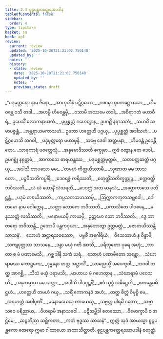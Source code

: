 ```yaml
---
title: 2.4 စူဠပန္ထကတ္ထေရအပဒါန
tableOfContents: false
sidebar:
  order: 4
type: tipitaka
basket: su
book: ap1
review:
  current: review
  updated: '2025-10-20T21:21:02.750148'
  updated_by: ''
  notes: ''
  history:
  - state: review
    date: '2025-10-20T21:21:02.750148'
    updated_by: ''
    notes: ''
    previous_state: draft
---
```



<DynamicBreadcrumb />


<ReviewStatus review={frontmatter.review} showDetails={true} />

<HypothesisAnnotation frontmatter={frontmatter} />

<Division number="35" book="ap1" e="ch" v="20" p="63">

<Paragraph number="736" type="verses" book="ap1">
_“ပဒုမုတ္တရော နာမ ဇိနော,_  
_အာဟုတီနံ ပဋိဂ္ဂဟော;_  
_ဂဏမှာ ဝူပကဋ္ဌော သော,_  
_ဟိမဝန္တေ ဝသီ တဒါ._  

</Paragraph>

</Division>
<Division number="36" book="ap1" e="ch" v="20" p="63">

<Paragraph number="737" type="verses" book="ap1">
_အဟမ္ပိ ဟိမဝန္တမှိ,_  
_ဝသာမိ အဿမေ တဒါ;_  
_အစိရာဂတံ မဟာဝီရံ,_  
ဥပေသိံ လောကနာယကံ._  

</Paragraph>

</Division>
<Division number="37" book="ap1" e="ch" v="20" p="63">

<Paragraph number="738" type="verses" book="ap1">
_ပုပ္ဖစ္ဆတ္တံ ဂဟေတွာန,_  
ဥပဂစ္ဆိံ နရာသဘံ;_  
_သမာဓိံ သမာပဇ္ဇန္တံ,_  
_အန္တရာယမကာသဟံ._  

</Paragraph>

</Division>
<Division number="38" book="ap1" e="ch" v="20" p="63">

<Paragraph number="739" type="verses" book="ap1">
ဥဘော ဟတ္ထေဟိ ပဂ္ဂယှ,_  
_ပုပ္ဖစ္ဆတ္တံ အဒါသဟံ;_  
_ပဋိဂ္ဂဟေသိ ဘဂဝါ,_  
_ပဒုမုတ္တရော မဟာမုနိ._  

</Paragraph>

</Division>
<Division number="39" book="ap1" e="ch" v="20" p="63">

<Paragraph number="740" type="verses" book="ap1">
_သဗ္ဗေ ဒေဝါ အတ္တမနာ,_  
_ဟိမဝန္တံ ဥပေန္တိ တေ;_  
_သာဓုကာရံ ပဝတ္တေသုံ,_  
_အနုမောဒိဿတိ စက္ခုမာ._  

</Paragraph>

</Division>
<Division number="40" book="ap1" e="ch" v="20" p="63">

<Paragraph number="741" book="ap1">
ဣဒံ ဝတွာန တေ ဒေဝါ,_  
ဥပဂစ္ဆုံ နရုတ္တမံ;_  
_အာကာသေ ဓာရယန္တဿ,_  
_ပဒုမစ္ဆတ္တမုတ္တမံ._  

</Paragraph>

</Division>
<Division number="41" book="ap1" e="ch" v="20" p="63">

<Paragraph number="742" type="verses" book="ap1">
_သတပတ္တဆတ္တံ ပဂ္ဂယှ,_  
_အဒါသိ တာပသော မမ;_  
_‘တမဟံ ကိတ္တယိဿာမိ,_  
_သုဏာထ မမ ဘာသတော._  

</Paragraph>

</Division>
<Division number="42" book="ap1" e="ch" v="20" p="63">

<Paragraph number="743" type="verses" book="ap1">
_ပဉ္စဝီသတိကပ္ပါနိ,_  
_ဒေဝရဇ္ဇံ ကရိဿတိ;_  
_စတုတ္တိံသတိက္ခတ္တုဉ္စ,_  
_စက္ကဝတ္တီ ဘဝိဿတိ._  

</Paragraph>

</Division>
<Division number="43" book="ap1" e="ch" v="20" p="64">

<Paragraph number="744" type="verses" book="ap1">
_ယံ ယံ ယောနိံ သံသရတိ,_  
_ဒေဝတ္တံ အထ မာနုသံ;_  
_အဗ္ဘောကာသေ ပတိဋ္ဌန္တံ,_  
_ပဒုမံ ဓာရယိဿတိ._  

</Paragraph>

</Division>
<Division number="44" book="ap1" e="ch" v="20" p="64">

<Paragraph number="745" type="verses" book="ap1">
_ကပ္ပသတသဟဿမှိ,_  
_ဩက္ကာကကုလသမ္ဘဝေါ;_  
_ဂေါတမော နာမ ဂေါတ္တေန,_  
_သတ္ထာ လောကေ ဘဝိဿတိ._  

</Paragraph>

</Division>
<Division number="45" book="ap1" e="ch" v="20" p="64">

<Paragraph number="746" type="verses" book="ap1">
_ပကာသိတေ ပါဝစနေ,_  
_မနုဿတ္တံ လဘိဿတိ;_  
_မနောမယမှိ ကာယမှိ,_  
ဥတ္တမော သော ဘဝိဿတိ._  

</Paragraph>

</Division>
<Division number="46" book="ap1" e="ch" v="20" p="64">

<Paragraph number="747" type="verses" book="ap1">
_ဒွေ ဘာတရော ဘဝိဿန္တိ,_  
ဥဘောပိ ပန္ထကဝှယာ;_  
_အနုဘောတွာ ဥတ္တမတ္ထံ,_  
_ဇောတယိဿန္တိ သာသနံ’._  

</Paragraph>

</Division>
<Division number="47" book="ap1" e="ch" v="20" p="64">

<Paragraph number="748" type="verses" book="ap1">
_သောဟံ အဋ္ဌာရသဝဿော,_  
_ပဗ္ဗဇိံ အနဂါရိယံ;_  
_ဝိသေသာဟံ န ဝိန္ဒာမိ,_  
_သကျပုတ္တဿ သာသနေ._  

</Paragraph>

</Division>
<Division number="48" book="ap1" e="ch" v="20" p="64">

<Paragraph number="749" type="verses" book="ap1">
_ဒန္ဓာ မယှံ ဂတီ အာသိ,_  
_ပရိဘူတော ပုရေ အဟုံ;_  
_ဘာတာ စ မံ ပဏာမေသိ,_  
_ဂစ္ဆ ဒါနိ သကံ ဃရံ._  

</Paragraph>

</Division>
<Division number="49" book="ap1" e="ch" v="20" p="64">

<Paragraph number="750" type="verses" book="ap1">
_သောဟံ ပဏာမိတော သန္တော,_  
_သံဃာရာမဿ ကောဋ္ဌကေ;_  
_ဒုမ္မနော တတ္ထ အဋ္ဌာသိံ,_  
_သာမညသ္မိံ အပေက္ခဝါ._  

</Paragraph>

</Division>
<Division number="50" book="ap1" e="ch" v="20" p="64">

<Paragraph number="751" type="verses" book="ap1">
_ဘဂဝါ တတ္ထ အာဂစ္ဆိ,_  
_သီသံ မယှံ ပရာမသိ;_  
_ဗာဟာယ မံ ဂဟေတွာန,_  
_သံဃာရာမံ ပဝေသယိ._  

</Paragraph>

</Division>
<Division number="51" book="ap1" e="ch" v="20" p="64">

<Paragraph number="752" type="verses" book="ap1">
_အနုကမ္ပာယ မေ သတ္ထာ,_  
_အဒါသိ ပါဒပုဉ္ဆနိံ;_  
_ဧဝံ သုဒ္ဓံ အဓိဋ္ဌေဟိ,_  
_ဧကမန္တမဓိဋ္ဌဟံ._  

</Paragraph>

</Division>
<Division number="52" book="ap1" e="ch" v="20" p="64">

<Paragraph number="753" type="verses" book="ap1">
_ဟတ္ထေဟိ တမဟံ ဂယှ,_  
_သရိံ ကောကနဒံ အဟံ;_  
_တတ္ထ စိတ္တံ ဝိမုစ္စိ မေ,_  
_အရဟတ္တံ အပါပုဏိံ._  

</Paragraph>

</Division>
<Division number="53" book="ap1" e="ch" v="20" p="64">

<Paragraph number="754" type="verses" book="ap1">
_မနောမယေသု ကာယေသု,_  
_သဗ္ဗတ္ထ ပါရမိံ ဂတော;_  
_သဗ္ဗာသဝေ ပရိညာယ,_  
_ဝိဟရာမိ အနာသဝေါ._  

</Paragraph>

</Division>
<Division number="54" book="ap1" e="ch" v="20" p="64">

<Paragraph number="755" type="verses" book="ap1">
_ပဋိသမ္ဘိဒါ စတဿော,_  
_ဝိမောက္ခာပိ စ အဋ္ဌိမေ;_  
_ဆဠဘိညာ သစ္ဆိကတာ,_  
_ကတံ ဗုဒ္ဓဿ သာသနံ”._  

</Paragraph>

<Paragraph number="756" book="ap1">
ဣတ္ထံ သုဒံ အာယသ္မာ စူဠပန္ထကော ထေရော ဣမာ ဂါထာယော အဘာသိတ္ထာတိ.

</Paragraph>
</Division>

<Paragraph number="757" type="center" book="ap1">
စူဠပန္ထကတ္ထေရဿာပဒါနံ စတုတ္ထံ.
</Paragraph>